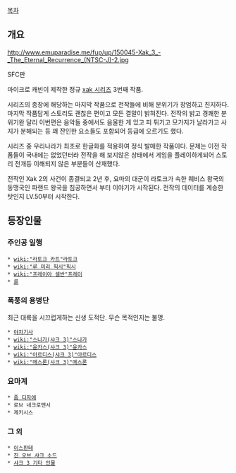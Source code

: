 [[목차]]
== 개요 ==
http://www.emuparadise.me/fup/up/150045-Xak_3_-_The_Eternal_Recurrence_(NTSC-J)-2.jpg

{{{#!html
<iframe width="420" height="315" src="//www.youtube.com/embed/op2LReLOXus" frameborder="0" allowfullscreen></iframe>
}}}
SFC판

마이크로 캐빈이 제작한 정규 [[xak 시리즈]] 3번째 작품.

시리즈의 종장에 해당하는 마지막 작품으로 전작들에 비해 분위기가 장엄하고 진지하다. 마지막 작품답게 스토리도 괜찮은 편이고 모든 결말이 밝혀진다. 전작의 밝고 경쾌한 분위기완 달리 이번편은 음악들 중에서도 음울한 게 있고 피 튀기고 모가지가 날라가고 사지가 분해되는 등 꽤 잔인한 요소들도 포함되어 등급에 오르기도 했다.

시리즈 중 우리나라가 최초로 한글화를 적용하여 정식 발매한 작품이다. 문제는 이전 작품들이 국내에는 없었던터라 전작을 해 보지않은 상태에서 게임을 플레이하게되어 스토리 전개등 이해되지 않은 부분들이 산재했다.

전작인 Xak 2의 사건이 종결되고 2년 후, 요마의 대군이 라토크가 속한 웨비스 왕국의 동맹국인 파랜드 왕국을 침공하면서 부터 이야기가 시작된다. 전작의 데이터를 계승한 탓인지 LV.50부터 시작한다.
== 등장인물 ==
=== 주인공 일행 ===
 * [[wiki:"라토크 카트"라토크]]
 * [[wiki:"루 미리 픽시"픽시]]
 * [[wiki:"프레이아 셀반"프레이]]
 * [[륜 그리드|륜]]
=== 폭풍의 용병단 ===
최근 대륙을 시끄럽게하는 신생 도적단. 무슨 목적인지는 불명.
 * [[야차기사]]
 * [[wiki:"스나가(샤크 3)"스나가]]
 * [[wiki:"윤카스(샤크 3)"윤카스]]
 * [[wiki:"아르디스(샤크 3)"아르디스]]
 * [[wiki:"메스론(샤크 3)"메스론]] 
=== 요마계 ===
 * [[좀 디자에(Xak)|좀 디자에]]
 * 로브 네크로맨서
 * 제키시스
=== 그 외 ===
 * [[이스판테]]
 * [[진 오브 샤크 소드]]
 * [[샤크 3 기타 인물]]
